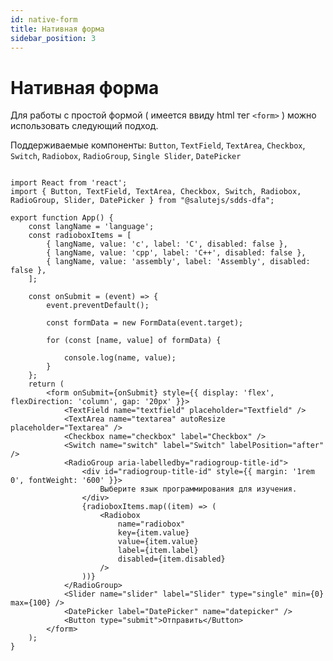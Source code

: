 ```yaml
---
id: native-form
title: Нативная форма
sidebar_position: 3
---
```


# Нативная форма

Для работы с простой формой ( имеется ввиду html тег `<form>` ) можно использовать следующий подход.

Поддерживаемые компоненты: `Button`, `TextField`, `TextArea`, `Checkbox`, `Switch`, `Radiobox`, `RadioGroup`, `Single Slider`, `DatePicker`


```tsx live

import React from 'react';
import { Button, TextField, TextArea, Checkbox, Switch, Radiobox, RadioGroup, Slider, DatePicker } from "@salutejs/sdds-dfa";

export function App() {
    const langName = 'language';
    const radioboxItems = [
        { langName, value: 'c', label: 'C', disabled: false },
        { langName, value: 'cpp', label: 'C++', disabled: false },
        { langName, value: 'assembly', label: 'Assembly', disabled: false },
    ];

    const onSubmit = (event) => {
        event.preventDefault();

        const formData = new FormData(event.target);

        for (const [name, value] of formData) {

            console.log(name, value);
        }
    };
    return (
        <form onSubmit={onSubmit} style={{ display: 'flex', flexDirection: 'column', gap: '20px' }}>
            <TextField name="textfield" placeholder="Textfield" />
            <TextArea name="textarea" autoResize placeholder="Textarea" />
            <Checkbox name="checkbox" label="Checkbox" />
            <Switch name="switch" label="Switch" labelPosition="after" />
            <RadioGroup aria-labelledby="radiogroup-title-id">
                <div id="radiogroup-title-id" style={{ margin: '1rem 0', fontWeight: '600' }}>
                    Выберите язык программирования для изучения.
                </div>
                {radioboxItems.map((item) => (
                    <Radiobox
                        name="radiobox"
                        key={item.value}
                        value={item.value}
                        label={item.label}
                        disabled={item.disabled}
                    />
                ))}
            </RadioGroup>
            <Slider name="slider" label="Slider" type="single" min={0} max={100} />
            <DatePicker label="DatePicker" name="datepicker" />
            <Button type="submit">Отправить</Button>
        </form>
    );
}

```